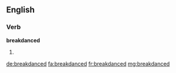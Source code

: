 ==English==

===Verb===
'''breakdanced'''

# {{en-past of|breakdance}}

[[de:breakdanced]]
[[fa:breakdanced]]
[[fr:breakdanced]]
[[mg:breakdanced]]